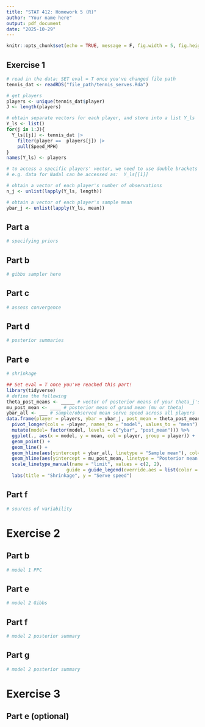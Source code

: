 ```yaml
---
title: "STAT 412: Homework 5 (R)"
author: "Your name here"
output: pdf_document
date: "2025-10-29"
---
```


```r
knitr::opts_chunk$set(echo = TRUE, message = F, fig.width = 5, fig.height = 2.5)
```

## Exercise 1

```r
# read in the data: SET eval = T once you've changed file path
tennis_dat <- readRDS("file_path/tennis_serves.Rda")

# get players
players <- unique(tennis_dat$player)
J <- length(players)

# obtain separate vectors for each player, and store into a list Y_ls
Y_ls <- list()
for(j in 1:J){
  Y_ls[[j]] <- tennis_dat |>
    filter(player ==  players[j]) |>
    pull(Speed_MPH)
}
names(Y_ls) <- players

# to access a specific players' vector, we need to use double brackets for the index
# e.g. data for Nadal can be accessed as:  Y_ls[[1]]

# obtain a vector of each player's number of observations
n_j <- unlist(lapply(Y_ls, length))

# obtain a vector of each player's sample mean
ybar_j <- unlist(lapply(Y_ls, mean))
```

## Part a

```r
# specifying priors

```

## Part b

```r
# gibbs sampler here

```

## Part c

```r
# assess convergence

```

## Part d

```r
# posterior summaries

```

## Part e

```r
# shrinkage

## Set eval = T once you've reached this part!
library(tidyverse)
# define the following
theta_post_means <- _____ # vector of posterior means of your theta_j's
mu_post_mean <- ____ # posterior mean of grand mean (mu or theta)
ybar_all <- ___ # sample/observed mean serve speed across all players
data.frame(player = players, ybar = ybar_j, post_mean = theta_post_means) |>
  pivot_longer(cols = -player, names_to = "model", values_to = "mean") |>
  mutate(model= factor(model, levels = c("ybar", "post_mean"))) %>%
  ggplot(., aes(x = model, y = mean, col = player, group = player)) +
  geom_point() +
  geom_line() +
  geom_hline(aes(yintercept = ybar_all, linetype = "Sample mean"), col= "black") +
  geom_hline(aes(yintercept = mu_post_mean, linetype = "Posterior mean \n of grand mean"), col = "red")+
  scale_linetype_manual(name = "limit", values = c(2, 2), 
                      guide = guide_legend(override.aes = list(color = c("red", "black"))))+
  labs(title = "Shrinkage", y = "Serve speed")
```



## Part f

```r
# sources of variability
```

# Exercise 2

## Part b

```r
# model 1 PPC
```

## Part e

```r
# model 2 Gibbs
```

## Part f

```r
# model 2 posterior summary
```

## Part g

```r
# model 2 posterior summary
```

# Exercise  3 

## Part e (optional)

```r

```
